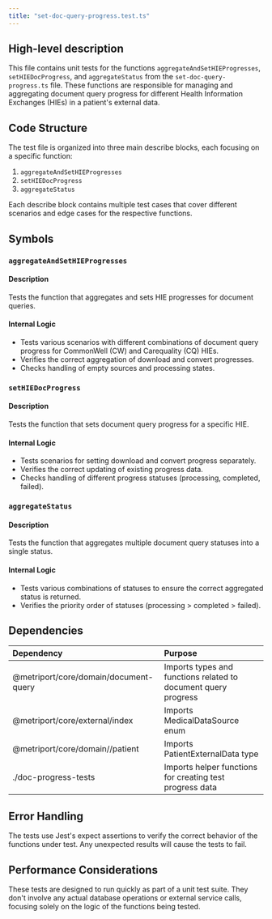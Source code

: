 ```yaml
---
title: "set-doc-query-progress.test.ts"
---
```


## High-level description
This file contains unit tests for the functions `aggregateAndSetHIEProgresses`, `setHIEDocProgress`, and `aggregateStatus` from the `set-doc-query-progress.ts` file. These functions are responsible for managing and aggregating document query progress for different Health Information Exchanges (HIEs) in a patient's external data.

## Code Structure
The test file is organized into three main describe blocks, each focusing on a specific function:
1. `aggregateAndSetHIEProgresses`
2. `setHIEDocProgress`
3. `aggregateStatus`

Each describe block contains multiple test cases that cover different scenarios and edge cases for the respective functions.

## Symbols

### `aggregateAndSetHIEProgresses`
#### Description
Tests the function that aggregates and sets HIE progresses for document queries.

#### Internal Logic
- Tests various scenarios with different combinations of document query progress for CommonWell (CW) and Carequality (CQ) HIEs.
- Verifies the correct aggregation of download and convert progresses.
- Checks handling of empty sources and processing states.

### `setHIEDocProgress`
#### Description
Tests the function that sets document query progress for a specific HIE.

#### Internal Logic
- Tests scenarios for setting download and convert progress separately.
- Verifies the correct updating of existing progress data.
- Checks handling of different progress statuses (processing, completed, failed).

### `aggregateStatus`
#### Description
Tests the function that aggregates multiple document query statuses into a single status.

#### Internal Logic
- Tests various combinations of statuses to ensure the correct aggregated status is returned.
- Verifies the priority order of statuses (processing &gt; completed &gt; failed).

## Dependencies
| Dependency | Purpose |
|:-----------|:--------|
| @metriport/core/domain/document-query | Imports types and functions related to document query progress |
| @metriport/core/external/index | Imports MedicalDataSource enum |
| @metriport/core/domain//patient | Imports PatientExternalData type |
| ./doc-progress-tests | Imports helper functions for creating test progress data |

## Error Handling
The tests use Jest's expect assertions to verify the correct behavior of the functions under test. Any unexpected results will cause the tests to fail.

## Performance Considerations
These tests are designed to run quickly as part of a unit test suite. They don't involve any actual database operations or external service calls, focusing solely on the logic of the functions being tested.